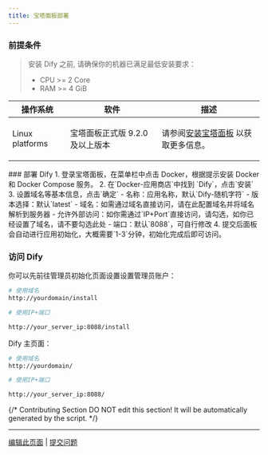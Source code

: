 ```yaml
---
title: 宝塔面板部署
---
```



### 前提条件

> 安装 Dify 之前, 请确保你的机器已满足最低安装要求：
>
> * CPU >= 2 Core
> * RAM >= 4 GiB

<table>
  <thead>
    <tr>
      <th>操作系统</th>
      <th>软件</th>
      <th>描述</th>
    </tr>
  </thead>
  <tbody>
    <tr>
      <td>Linux platforms</td>
      <td>
        <p>宝塔面板正式版 9.2.0 及以上版本</p>
      </td>
      <td>请参阅<a href="https://www.bt.cn/new/download.html">安装宝塔面板</a>  以获取更多信息。</td>
    </tr>
  </tbody>
</table>
### 部署 Dify
1. 登录宝塔面板，在菜单栏中点击 Docker，根据提示安装 Docker 和 Docker Compose 服务。
2. 在`Docker-应用商店`中找到 `Dify`，点击`安装`
3. 设置域名等基本信息，点击`确定`
   - 名称：应用名称，默认`Dify-随机字符`
   - 版本选择：默认`latest`
   - 域名：如需通过域名直接访问，请在此配置域名并将域名解析到服务器
   - 允许外部访问：如你需通过`IP+Port`直接访问，请勾选，如你已经设置了域名，请不要勾选此处
   - 端口：默认`8088`，可自行修改
4. 提交后面板会自动进行应用初始化，大概需要`1-3`分钟，初始化完成后即可访问。

### 访问 Dify

你可以先前往管理员初始化页面设置设置管理员账户：

```bash
# 使用域名
http://yourdomain/install

# 使用IP+端口

http://your_server_ip:8088/install
```

Dify 主页面：

```bash
# 使用域名
http://yourdomain/

# 使用IP+端口

http://your_server_ip:8088/
```

{/*
Contributing Section
DO NOT edit this section!
It will be automatically generated by the script.
*/}

---

[编辑此页面](https://github.com/langgenius/dify-docs/edit/main/zh-hans/getting-started/install-self-hosted/bt-panel.mdx) | [提交问题](https://github.com/langgenius/dify-docs/issues/new?template=docs.yml)

